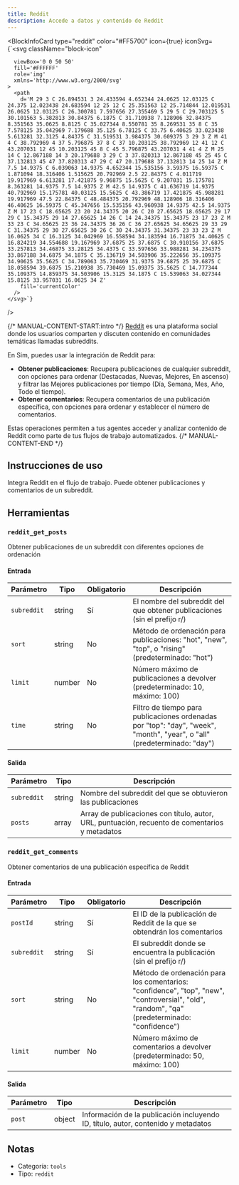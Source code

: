 ```yaml
---
title: Reddit
description: Accede a datos y contenido de Reddit
---
```



<BlockInfoCard 
  type="reddit"
  color="#FF5700"
  icon={true}
  iconSvg={`<svg className="block-icon"
      
      
      
      viewBox='0 0 50 50'
      fill='#FFFFFF'
      role='img'
      xmlns='http://www.w3.org/2000/svg'
    >
      <path
        d='M 29 3 C 26.894531 3 24.433594 4.652344 24.0625 12.03125 C 24.375 12.023438 24.683594 12 25 12 C 25.351563 12 25.714844 12.019531 26.0625 12.03125 C 26.300781 7.597656 27.355469 5 29 5 C 29.703125 5 30.101563 5.382813 30.84375 6.1875 C 31.710938 7.128906 32.84375 8.351563 35.0625 8.8125 C 35.027344 8.550781 35 8.269531 35 8 C 35 7.578125 35.042969 7.179688 35.125 6.78125 C 33.75 6.40625 33.023438 5.613281 32.3125 4.84375 C 31.519531 3.984375 30.609375 3 29 3 Z M 41 4 C 38.792969 4 37 5.796875 37 8 C 37 10.203125 38.792969 12 41 12 C 43.207031 12 45 10.203125 45 8 C 45 5.796875 43.207031 4 41 4 Z M 25 14 C 12.867188 14 3 20.179688 3 29 C 3 37.820313 12.867188 45 25 45 C 37.132813 45 47 37.820313 47 29 C 47 20.179688 37.132813 14 25 14 Z M 7.5 14.9375 C 6.039063 14.9375 4.652344 15.535156 3.59375 16.59375 C 1.871094 18.316406 1.515625 20.792969 2.5 22.84375 C 4.011719 19.917969 6.613281 17.421875 9.96875 15.5625 C 9.207031 15.175781 8.363281 14.9375 7.5 14.9375 Z M 42.5 14.9375 C 41.636719 14.9375 40.792969 15.175781 40.03125 15.5625 C 43.386719 17.421875 45.988281 19.917969 47.5 22.84375 C 48.484375 20.792969 48.128906 18.316406 46.40625 16.59375 C 45.347656 15.535156 43.960938 14.9375 42.5 14.9375 Z M 17 23 C 18.65625 23 20 24.34375 20 26 C 20 27.65625 18.65625 29 17 29 C 15.34375 29 14 27.65625 14 26 C 14 24.34375 15.34375 23 17 23 Z M 33 23 C 34.65625 23 36 24.34375 36 26 C 36 27.65625 34.65625 29 33 29 C 31.34375 29 30 27.65625 30 26 C 30 24.34375 31.34375 23 33 23 Z M 16.0625 34 C 16.3125 34.042969 16.558594 34.183594 16.71875 34.40625 C 16.824219 34.554688 19.167969 37.6875 25 37.6875 C 30.910156 37.6875 33.257813 34.46875 33.28125 34.4375 C 33.597656 33.988281 34.234375 33.867188 34.6875 34.1875 C 35.136719 34.503906 35.222656 35.109375 34.90625 35.5625 C 34.789063 35.730469 31.9375 39.6875 25 39.6875 C 18.058594 39.6875 15.210938 35.730469 15.09375 35.5625 C 14.777344 35.109375 14.859375 34.503906 15.3125 34.1875 C 15.539063 34.027344 15.8125 33.957031 16.0625 34 Z'
        fill='currentColor'
      />
    </svg>`}
/>

{/* MANUAL-CONTENT-START:intro */}
[Reddit](https://www.reddit.com/) es una plataforma social donde los usuarios comparten y discuten contenido en comunidades temáticas llamadas subreddits.

En Sim, puedes usar la integración de Reddit para:

- **Obtener publicaciones**: Recupera publicaciones de cualquier subreddit, con opciones para ordenar (Destacadas, Nuevas, Mejores, En ascenso) y filtrar las Mejores publicaciones por tiempo (Día, Semana, Mes, Año, Todo el tiempo).
- **Obtener comentarios**: Recupera comentarios de una publicación específica, con opciones para ordenar y establecer el número de comentarios.

Estas operaciones permiten a tus agentes acceder y analizar contenido de Reddit como parte de tus flujos de trabajo automatizados.
{/* MANUAL-CONTENT-END */}

## Instrucciones de uso

Integra Reddit en el flujo de trabajo. Puede obtener publicaciones y comentarios de un subreddit.

## Herramientas

### `reddit_get_posts`

Obtener publicaciones de un subreddit con diferentes opciones de ordenación

#### Entrada

| Parámetro | Tipo | Obligatorio | Descripción |
| --------- | ---- | -------- | ----------- |
| `subreddit` | string | Sí | El nombre del subreddit del que obtener publicaciones \(sin el prefijo r/\) |
| `sort` | string | No | Método de ordenación para publicaciones: "hot", "new", "top", o "rising" \(predeterminado: "hot"\) |
| `limit` | number | No | Número máximo de publicaciones a devolver \(predeterminado: 10, máximo: 100\) |
| `time` | string | No | Filtro de tiempo para publicaciones ordenadas por "top": "day", "week", "month", "year", o "all" \(predeterminado: "day"\) |

#### Salida

| Parámetro | Tipo | Descripción |
| --------- | ---- | ----------- |
| `subreddit` | string | Nombre del subreddit del que se obtuvieron las publicaciones |
| `posts` | array | Array de publicaciones con título, autor, URL, puntuación, recuento de comentarios y metadatos |

### `reddit_get_comments`

Obtener comentarios de una publicación específica de Reddit

#### Entrada

| Parámetro | Tipo | Obligatorio | Descripción |
| --------- | ---- | -------- | ----------- |
| `postId` | string | Sí | El ID de la publicación de Reddit de la que se obtendrán los comentarios |
| `subreddit` | string | Sí | El subreddit donde se encuentra la publicación \(sin el prefijo r/\) |
| `sort` | string | No | Método de ordenación para los comentarios: "confidence", "top", "new", "controversial", "old", "random", "qa" \(predeterminado: "confidence"\) |
| `limit` | number | No | Número máximo de comentarios a devolver \(predeterminado: 50, máximo: 100\) |

#### Salida

| Parámetro | Tipo | Descripción |
| --------- | ---- | ----------- |
| `post` | object | Información de la publicación incluyendo ID, título, autor, contenido y metadatos |

## Notas

- Categoría: `tools`
- Tipo: `reddit`
